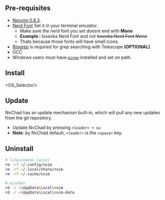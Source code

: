 
## Pre-requisites

- [Neovim 0.8.3](https://github.com/neovim/neovim/releases/tag/v0.8.0).
- [Nerd Font](https://www.nerdfonts.com/) Set it in your terminal emulator.
  - Make sure the nerd font you set doesnt end with <strong>Mono</strong> 
   - <strong>Example : </strong> Iosevka Nerd Font and not <s>Iosevka Nerd Font Mono</s>
   - Thats because those fonts will have small icons.
- [Ripgrep](https://github.com/BurntSushi/ripgrep) is required for grep searching with Telescope <strong>(OPTIONAL)</strong>. 
- GCC 
- Windows users must have [`mingw`](http://mingw-w64.org/downloads) installed and set on path.

## Install

<OS_Selector/>

## Update

NvChad has an update mechanism built-in, which will pull any new updates from the git repository.

- Update NvChad by pressing `<leader> + uu`
- **Note**: by NvChad default, `<leader>` is the `<space>` key.

## Uninstall
```bash
# linux/macos (unix)
rm -rf ~/.config/nvim
rm -rf ~/.local/share/nvim
rm -rf ~/.cache/nvim

# windows
rd -r ~\AppData\Local\nvim
rd -r ~\AppData\Local\nvim-data
```
